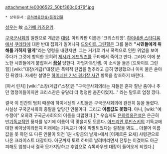attachment:/e0006522_50bf360c0d76f.jpg

 * 상위문서：[[은하영웅전설/등장인물]]

[[성우]]는 故 [[소가베 카즈유키]].

[[구국군사회의]] 일원으로 계급은 [[대령]]. 아티카판 이름은 '크리스티앙'. [[하이네센 스타디움]]에서 [[쿠데타]]에 대한 반대 집회가 일어나자 [[드와이트 그린힐]]은 그를 불러 '''"시민들에게 위해를 가하지 말게"'''라는 명령을 내렸지만. 그는 거기로 가서 폭력으로 인한 위압을 보여주다가 그것에 항의한 오히려 [[제시카 에드워즈]]를 구타해서 죽이고 만다. 그러자 이에 분노한 시민들에게 붙잡혀서 '''[[끔살]]''' 당한다. 자업자득인셈. 이 소식을 들은 [드와이트 그린힐] [wiki:"대장(계급)"대장]은 폭력적 탄압을 멈추라고 급히 명령했으나 이미 물은 쏟아진 뒤였다. 자세한 설명은 [[하이네센 기념 경기장 사건]] 항목을 참조하기 바란다.

[아서 린치] [wiki:"소장(계급)"소장]은 "구국군사회의라는 자들은 혼자 잘난 춤이나 추던 멍청이들이지만 크리스찬은 유달리 더 멍청한 춤꾼이었지..." 라는 말투로 엄청 깠다.

결국 이 인간의 범죄 때문에 하이네센의 시민들은 구국군사회의에 완전히 등을 돌렸다. 사실상 구국군사회의 종말을 앞당긴 인물이다. 그리고 '''이름값도 못했다.''' 아니, [wiki:"예수쟁이" 오히려 구국군사회의의 이름을 더럽혔다.][* 우습게도 [[은하영웅전설]]은 은근히 반[[기독교]]적인 풍자를 넣기에 이름이 딱 맞을지도 모른다. [[아드리안 루빈스키]]의 기독교에 대한 비아냥이라든지 미래에는 기독교가 아예 박멸되었다는 설정을 봐도... 더불어 이름값을 못 하던 또 다른 인물이 외전 1권 <황금의 날개>에서 [이제르론 요새] 사령관으로 나온 크라이스트 대장이다. 아군까지 토르 하머로 날려버리면서 전투는 이겼어도 아군 피해도 엄청나서 결국 모가지당하고 후임으로 슈톡하우젠 대장이 들어오게 되었다.]
